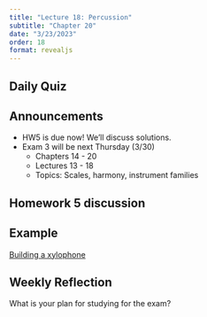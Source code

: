 ```yaml
---
title: "Lecture 18: Percussion"
subtitle: "Chapter 20"
date: "3/23/2023"
order: 18
format: revealjs
---
```


## Daily Quiz

## Announcements

::: {.incremental}
- HW5 is due now!  We'll discuss solutions.
- Exam 3 will be next Thursday (3/30)
  - Chapters 14 - 20
  - Lectures 13 - 18
  - Topics: Scales, harmony, instrument families 
:::

## Homework 5 discussion

## Example

[Building a xylophone](https://medium.com/@kas493/building-a-xylophone-part-1-xylo-troduction-a9e914ddaa13)

## Weekly Reflection

What is your plan for studying for the exam?